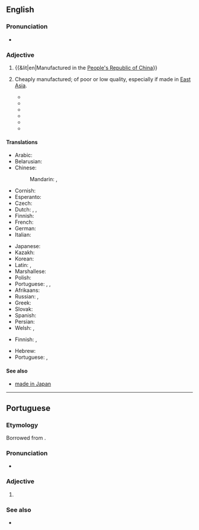 ==English==
{{wikipedia}}

===Pronunciation===
* {{audio|en|En-au-made in China.ogg|Audio (AU)}}

===Adjective===
{{en-adj|-}}

# {{&lit|en|Manufactured in the [[People's Republic of China]]}}
# {{lb|en|idiomatic}} Cheaply manufactured; of poor or low quality, especially if made in [[East Asia]].
#* {{quote-book|en|year=2005| title=Adventure Guide Maui |author=Sharon Hamblin | page=213| passage=Many of the shops filled with cheap '''made-in-China''' junk aren't worth a visit, but browse through the center and you may find some worthwhile souvenirs and gifts.}}
#* {{quote-book|en|year=2009| title=Mom, Will This Chicken Give Me Man Boobs?|author=Robyn Harding | page=161| passage=At least some of the plastic '''made-in-China''' junk was recyclable. }}
#* {{quote-book|en|year=2014| title=A Head in Egypt|author=Tim Tingle | page=| passage=They would mob you, insisting that you buy this or that, when all they sell is junk '''made in China'''.}}
#* {{quote-book|en|year=2016| title=Black Hills Native Son|author=Debra Salonen | page=| passage=The moccasins were a work of art. Fleece lined, the dark hide exterior was adorned with intricate beading by a truly skilled artisan. He felt guilty about knocking her store as a repository for cheap crap '''made in China'''.}}
#* {{quote-book|en|year=2016| title=High Strung|author=Janice Peacock | page=| passage=“What is this—plastic? Cheap crap '''made in China'''?” “No, no, no. It's handmade. I made it. It's made of glass, in a torch, you see. I melt glass and then I add colors and clear glass in layers to make a design, and—”}}
#* {{quote-book|en|year=2017| title=Ridgerunner|author=Rusty Barnes | page=| passage=Not the usual ''''made in China'''' junk you pinch from shipping containers. }}

====Translations====
{{trans-top|manufactured in the PRC}}
* Arabic: {{t|ar|صُنِعَ فِي الصِّينِ}}
* Belarusian: {{t|be|зро́блена ў Кіта́і}}
* Chinese:
*: Mandarin: {{t+|cmn|中國製造|sc=Hani}}, {{t+|cmn|中国制造|tr=Zhōngguó zhìzào|sc=Hani}}
* Cornish: {{t|kw|gwrys yn China}}
* Esperanto: {{t|eo|farita en Ĉinio}}
* Czech: {{t|cs|vyrobeno v Číně}}
* Dutch: {{t|nl|geproduceerd in China}}, {{t|nl|vervaardigd in China}}, {{t|nl|gemaakt in China}}
* Finnish: {{t|fi|[[valmistettu]] [[Kiina|Kiinassa]]}}
* French: {{t|fr|fabriqué en Chine}}
* German: {{t|de|hergestellt in China}}
* Italian: {{t|it|fatto in Cina}}
{{trans-mid}}
* Japanese: {{t|ja|中国製|tr=ちゅうごくせい, Chūgoku-sei|sc=Jpan}}
* Kazakh: {{t|kk|Қытайда жасалған|sc=Cyrl}}
* Korean: {{t|ko|^중국산(中國産)}}
* Latin: {{t|la|factum in Sina|n}}, {{t|la|factus in Sina|m}}
* Marshallese: {{t|mh|kōmṃan in Jeina}}
* Polish: {{t|pl|wyprodukowano w Chinach}}
* Portuguese: {{t|pt|[[feito]] [[na]] [[China]]}}, {{t|pt|[[produzido]] [[na]] [[China]]}}, {{t|pt|[[fabricado]] [[na]] [[China]]}}
* Afrikaans: {{t|af|vervaardig in China}}
* Russian: {{t|ru|сде́лано в Кита́е}}, {{t|ru|сде́лано в КНР}} {{qualifier|less common}}
* Greek: {{t|el|κατασκευάζονται στην Κίνα}}
* Slovak: {{t|sk|vyrobené v Číne}}
* Spanish: {{t|es|hecho en China}}
* Persian: {{t|fa|ساخته شده در چین|tr=sakhteh shadeh der chin}}
* Welsh: {{t|cy|gwnaed yn Tsieina}}, {{t|cy|gwnaethpwyd yn Tsieina}}
{{trans-bottom}}

{{trans-top|cheaply manufactured, especially in East Asia; of poor or low quality}}
* Finnish: {{t+|fi|kiinalainen|lit=Chinese}}, {{t+|fi|venäläinen|lit=Russian}}
{{trans-mid}}
* Hebrew: {{t|he|מייד אין צ׳יינה|tr=meid in cháina|alt=מייד אין צ'יינה}}
* Portuguese: {{t+|pt|xing ling}}, {{t|pt|made in China}}
{{trans-bottom}}

====See also====
* [[made in Japan]]

----

==Portuguese==

===Etymology===
Borrowed from {{bor|pt|en|made in China}}.

===Pronunciation===
* {{a|Brazil}} {{IPA|pt|/ˌmej.dĩ.ˈt͡ʃaj.nɐ/}}

===Adjective===
{{pt-adj|-}}

# {{l|en|made in China}} {{gloss|cheaply and poorly manufactured, especially in East Asia}}
#: {{ux|pt|Comprei uma camiseta '''made in China''' que não durou um mês.|I bought a T-shirt '''made in China''' that wore out in less than a month.}}

===See also===
* {{l|pt|xing ling}}